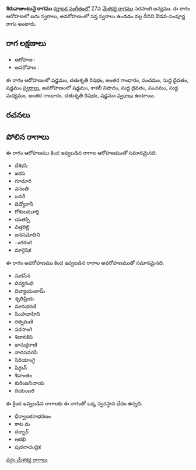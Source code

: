 {{Infobox ragam
	| name          	= శిరువాజుంటునై
	| synonym	    	= 
	| mela          	= 
	| chakra        	= 
	| janaka        	= 
	| type          	= ఔడవ-సంపూర్ణ
	| arohanam      	= {{svaraC|S|R2|G3|P|D1|S'}} 
	| avarohanam    	= {{svaraC|S'|N3|D1|P|M1|G3|R2|S}}
	| jeeva         	=
	| chhaya        	=
	| nyasa         	=
	| vishesha      	= 
	| equivalent  		= 
}}
{{కర్ణాటక సంగీత రాగాలు}}
'''శిరువాజుంటునై రాగము''' [[కర్ణాటక సంగీతం]]లో 27వ [[మేళకర్త రాగము]] సరసాంగి జన్యము.  ఈ రాగం ఆరోహణలో ఐదు స్వరాలు, అవరోహణంలో సప్త స్వరాలు ఉండడం వల్ల దీనిని ఔడవ-సంపూర్ణ రాగం అంటారు.


==రాగ లక్షణాలు==


* ఆరోహణ : {{svaraC|S|R2|G3|P|D1|S'}} 
* అవరోహణ : {{svaraC|S'|N3|D1|P|M1|G3|R2|S}}

ఈ రాగం ఆరోహణంలో షడ్జమం, చతుశృతి రిషభం, అంతర గాంధారం, పంచమం, సుద్ద దైవతం, షడ్జమం [[స్వరాలు]], అవరోహణంలో షడ్జమం, కాకలీ నిషాదం, సుద్ద దైవతం, పంచమం, సుద్ద మధ్యమం, అంతర గాంధారం, చతుశృతి రిషభం, షడ్జమం [[స్వరాలు]] ఉంటాయి.

==రచనలు==



==పోలిన రాగాలు==
ఈ రాగం ఆరోహణము కింద ఇవ్వబడిన రాగాల ఆరోహణముతో సమానమైనది.
* దేశికసి
* జరప
* గూడూరి
* వసంతి
* బదరీ
* దివ్యోరానీ
* గోకులమూర్తి
* యతక్సి
* చిత్తరిల్లి
* జనసమోదిని
* ంగరంగ
* మార్గెషిక

ఈ రాగం అవరోహణము కింద ఇవ్వబడిన రాగాల అవరోహణముతో సమానమైనది.
* సురసేన
* దివ్యగంధి
* దివ్యాయంకామ్
* శృతిప్రియ
* మానభరణి
* సింహవాహిని
* రత్నమణి
* సరసాంగి
* శివానకిని
* భానుక్రరాణి
* నాదసవరపి
* సిరియాంగై
* షిర్గున్
* శివాంతం
* కురింజనిచాయ
* దియంబరి

ఈ క్రింద ఇవ్వబడిన రాగాలకు ఈ రాగంతో ఒక్క స్వరస్థాన భేదం ఉన్నది.
* ధీర్వాణకరాభరణం
* కాట మ
* దర్బార్
* ఆరభి
* పురనాచంద్రిక



[[వర్గం:మేళకర్త రాగాలు]]